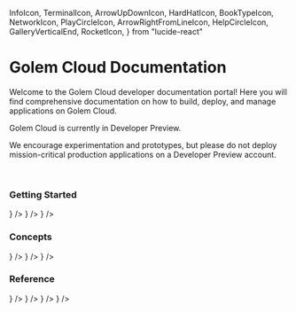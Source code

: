   InfoIcon,
  TerminalIcon,
  ArrowUpDownIcon,
  HardHatIcon,
  BookTypeIcon,
  NetworkIcon,
  PlayCircleIcon,
  ArrowRightFromLineIcon,
  HelpCircleIcon,
  GalleryVerticalEnd,
  RocketIcon,
} from "lucide-react"

# Golem Cloud Documentation

Welcome to the Golem Cloud developer documentation portal! Here you will find comprehensive documentation on how to build, deploy, and manage applications on Golem Cloud.

<Callout type="warning">
  <p> Golem Cloud is currently in Developer Preview. </p>
  <p>We encourage experimentation and prototypes, but please do not deploy mission-critical production applications on a Developer Preview account.</p>
</Callout>

<br />

### Getting Started

<Cards>
  <Card title="Introduction" href="/docs/intro" icon={<InfoIcon />} />
  <Card title="Quickstart" href="/docs/quickstart" icon={<RocketIcon/>} />
  <Card title="Building Templates" href="/docs/building-templates" icon={<HardHatIcon />} />

</Cards>

### Concepts

<Cards>
  <Card title="Template Interface" href="/docs/template-interface" icon={<BookTypeIcon />} />
  <Card title="API Gateway" href="/docs/api-gateway" icon={<NetworkIcon />} />
  <Card title="Promises" href="/docs/promises" icon={<ArrowRightFromLineIcon />} />
</Cards>

### Reference

<Cards>
  <Card title="Golem CLI" href="/docs/golem-cli" icon={<TerminalIcon />} />
  <Card title="REST API" href="/docs/rest-api" icon={<ArrowUpDownIcon />} />
  <Card title="Runtime API" href="/docs/runtime-api" icon={<PlayCircleIcon />} />
  <Card title="FAQ" href="/docs/faq" icon={<HelpCircleIcon />} />
</Cards>
